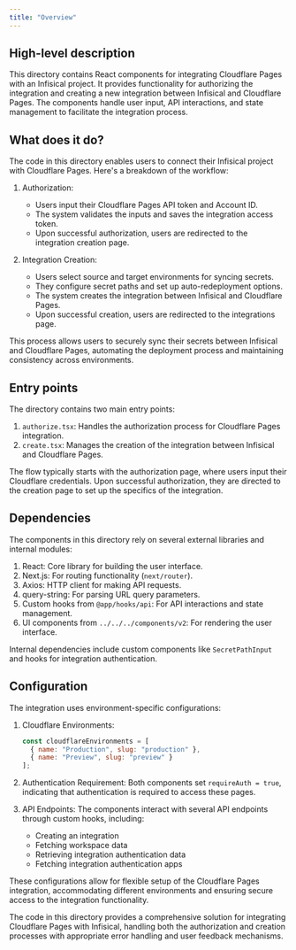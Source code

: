 ```yaml
---
title: "Overview"
---
```


## High-level description
This directory contains React components for integrating Cloudflare Pages with an Infisical project. It provides functionality for authorizing the integration and creating a new integration between Infisical and Cloudflare Pages. The components handle user input, API interactions, and state management to facilitate the integration process.

## What does it do?
The code in this directory enables users to connect their Infisical project with Cloudflare Pages. Here's a breakdown of the workflow:

1. Authorization:
   - Users input their Cloudflare Pages API token and Account ID.
   - The system validates the inputs and saves the integration access token.
   - Upon successful authorization, users are redirected to the integration creation page.

2. Integration Creation:
   - Users select source and target environments for syncing secrets.
   - They configure secret paths and set up auto-redeployment options.
   - The system creates the integration between Infisical and Cloudflare Pages.
   - Upon successful creation, users are redirected to the integrations page.

This process allows users to securely sync their secrets between Infisical and Cloudflare Pages, automating the deployment process and maintaining consistency across environments.

## Entry points
The directory contains two main entry points:

1. `authorize.tsx`: Handles the authorization process for Cloudflare Pages integration.
2. `create.tsx`: Manages the creation of the integration between Infisical and Cloudflare Pages.

The flow typically starts with the authorization page, where users input their Cloudflare credentials. Upon successful authorization, they are directed to the creation page to set up the specifics of the integration.

## Dependencies
The components in this directory rely on several external libraries and internal modules:

1. React: Core library for building the user interface.
2. Next.js: For routing functionality (`next/router`).
3. Axios: HTTP client for making API requests.
4. query-string: For parsing URL query parameters.
5. Custom hooks from `@app/hooks/api`: For API interactions and state management.
6. UI components from `../../../components/v2`: For rendering the user interface.

Internal dependencies include custom components like `SecretPathInput` and hooks for integration authentication.

## Configuration
The integration uses environment-specific configurations:

1. Cloudflare Environments:
   ```javascript
   const cloudflareEnvironments = [
     { name: "Production", slug: "production" },
     { name: "Preview", slug: "preview" }
   ];
   ```

2. Authentication Requirement:
   Both components set `requireAuth = true`, indicating that authentication is required to access these pages.

3. API Endpoints:
   The components interact with several API endpoints through custom hooks, including:
   - Creating an integration
   - Fetching workspace data
   - Retrieving integration authentication data
   - Fetching integration authentication apps

These configurations allow for flexible setup of the Cloudflare Pages integration, accommodating different environments and ensuring secure access to the integration functionality.

The code in this directory provides a comprehensive solution for integrating Cloudflare Pages with Infisical, handling both the authorization and creation processes with appropriate error handling and user feedback mechanisms.